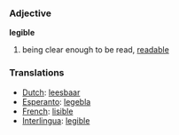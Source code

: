 === Adjective ===

'''legible'''

# being clear enough to be read, [[readable]]

=== Translations ===
*[[Dutch]]: [[leesbaar]]
*[[Esperanto]]: [[legebla]]
*[[French]]: [[lisible]]
*[[Interlingua]]: [[legible]]